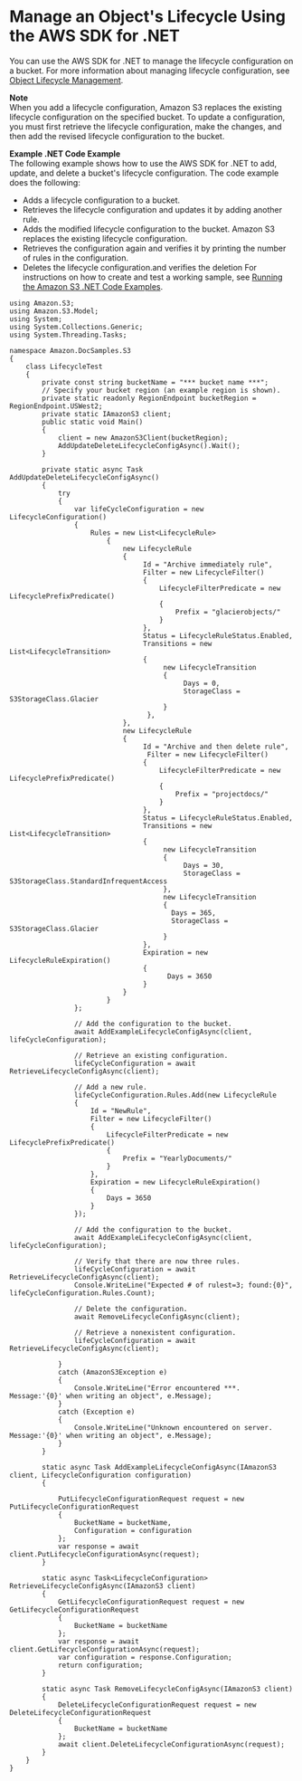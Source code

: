 # Manage an Object's Lifecycle Using the AWS SDK for \.NET<a name="manage-lifecycle-using-dot-net"></a>

You can use the AWS SDK for \.NET to manage the lifecycle configuration on a bucket\. For more information about managing lifecycle configuration, see [Object Lifecycle Management](object-lifecycle-mgmt.md)\. 

**Note**  
When you add a lifecycle configuration, Amazon S3 replaces the existing lifecycle configuration on the specified bucket\. To update a configuration, you must first retrieve the lifecycle configuration, make the changes, and then add the revised lifecycle configuration to the bucket\.

**Example \.NET Code Example**  
The following example shows how to use the AWS SDK for \.NET to add, update, and delete a bucket's lifecycle configuration\. The code example does the following:  
+ Adds a lifecycle configuration to a bucket\. 
+ Retrieves the lifecycle configuration and updates it by adding another rule\. 
+ Adds the modified lifecycle configuration to the bucket\. Amazon S3 replaces the existing lifecycle configuration\.
+ Retrieves the configuration again and verifies it by printing the number of rules in the configuration\.
+ Deletes the lifecycle configuration\.and verifies the deletion
For instructions on how to create and test a working sample, see [Running the Amazon S3 \.NET Code Examples](UsingTheMPDotNetAPI.md#TestingDotNetApiSamples)\.  

```
using Amazon.S3;
using Amazon.S3.Model;
using System;
using System.Collections.Generic;
using System.Threading.Tasks;

namespace Amazon.DocSamples.S3
{
    class LifecycleTest
    {
        private const string bucketName = "*** bucket name ***";
        // Specify your bucket region (an example region is shown).
        private static readonly RegionEndpoint bucketRegion = RegionEndpoint.USWest2;
        private static IAmazonS3 client;
        public static void Main()
        {
            client = new AmazonS3Client(bucketRegion);
            AddUpdateDeleteLifecycleConfigAsync().Wait();
        }

        private static async Task AddUpdateDeleteLifecycleConfigAsync()
        {
            try
            {
                var lifeCycleConfiguration = new LifecycleConfiguration()
                {
                    Rules = new List<LifecycleRule>
                        {
                            new LifecycleRule
                            {
                                 Id = "Archive immediately rule",
                                 Filter = new LifecycleFilter()
                                 {
                                     LifecycleFilterPredicate = new LifecyclePrefixPredicate()
                                     {
                                         Prefix = "glacierobjects/"
                                     }
                                 },
                                 Status = LifecycleRuleStatus.Enabled,
                                 Transitions = new List<LifecycleTransition>
                                 {
                                      new LifecycleTransition
                                      {
                                           Days = 0,
                                           StorageClass = S3StorageClass.Glacier
                                      }
                                  },
                            },
                            new LifecycleRule
                            {
                                 Id = "Archive and then delete rule",
                                  Filter = new LifecycleFilter()
                                 {
                                     LifecycleFilterPredicate = new LifecyclePrefixPredicate()
                                     {
                                         Prefix = "projectdocs/"
                                     }
                                 },
                                 Status = LifecycleRuleStatus.Enabled,
                                 Transitions = new List<LifecycleTransition>
                                 {
                                      new LifecycleTransition
                                      {
                                           Days = 30,
                                           StorageClass = S3StorageClass.StandardInfrequentAccess
                                      },
                                      new LifecycleTransition
                                      {
                                        Days = 365,
                                        StorageClass = S3StorageClass.Glacier
                                      }
                                 },
                                 Expiration = new LifecycleRuleExpiration()
                                 {
                                       Days = 3650
                                 }
                            }
                        }
                };

                // Add the configuration to the bucket. 
                await AddExampleLifecycleConfigAsync(client, lifeCycleConfiguration);

                // Retrieve an existing configuration. 
                lifeCycleConfiguration = await RetrieveLifecycleConfigAsync(client);

                // Add a new rule.
                lifeCycleConfiguration.Rules.Add(new LifecycleRule
                {
                    Id = "NewRule",
                    Filter = new LifecycleFilter()
                    {
                        LifecycleFilterPredicate = new LifecyclePrefixPredicate()
                        {
                            Prefix = "YearlyDocuments/"
                        }
                    },
                    Expiration = new LifecycleRuleExpiration()
                    {
                        Days = 3650
                    }
                });

                // Add the configuration to the bucket. 
                await AddExampleLifecycleConfigAsync(client, lifeCycleConfiguration);

                // Verify that there are now three rules.
                lifeCycleConfiguration = await RetrieveLifecycleConfigAsync(client);
                Console.WriteLine("Expected # of rulest=3; found:{0}", lifeCycleConfiguration.Rules.Count);

                // Delete the configuration.
                await RemoveLifecycleConfigAsync(client);

                // Retrieve a nonexistent configuration.
                lifeCycleConfiguration = await RetrieveLifecycleConfigAsync(client);

            }
            catch (AmazonS3Exception e)
            {
                Console.WriteLine("Error encountered ***. Message:'{0}' when writing an object", e.Message);
            }
            catch (Exception e)
            {
                Console.WriteLine("Unknown encountered on server. Message:'{0}' when writing an object", e.Message);
            }
        }

        static async Task AddExampleLifecycleConfigAsync(IAmazonS3 client, LifecycleConfiguration configuration)
        {

            PutLifecycleConfigurationRequest request = new PutLifecycleConfigurationRequest
            {
                BucketName = bucketName,
                Configuration = configuration
            };
            var response = await client.PutLifecycleConfigurationAsync(request);
        }

        static async Task<LifecycleConfiguration> RetrieveLifecycleConfigAsync(IAmazonS3 client)
        {
            GetLifecycleConfigurationRequest request = new GetLifecycleConfigurationRequest
            {
                BucketName = bucketName
            };
            var response = await client.GetLifecycleConfigurationAsync(request);
            var configuration = response.Configuration;
            return configuration;
        }

        static async Task RemoveLifecycleConfigAsync(IAmazonS3 client)
        {
            DeleteLifecycleConfigurationRequest request = new DeleteLifecycleConfigurationRequest
            {
                BucketName = bucketName
            };
            await client.DeleteLifecycleConfigurationAsync(request);
        }
    }
}
```